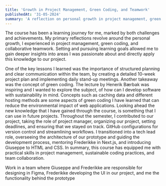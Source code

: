 ```yaml
---
title: 'Growth in Project Management, Green Coding, and Teamwork'
publishedAt: '31-05-2024'
summary: 'A reflection on personal growth in project management, green coding, and collaborative teamwork during the course.'
---
```

The course has been a learning journey for me, marked by both challenges and achievements. My primary reflections revolve around the personal growth, I experienced in project management, green coding, and collaborative teamwork. Setting and pursuing learning goals allowed me to gain deeper insights into areas I was passionate about and directly apply this knowledge to our project.

One of the key lessons I learned was the importance of structured planning and clear communication within the team, by creating a detailed 10-week project plan and implementing daily stand-up meetings. Another takeaway was the concept of green coding. The lecture by Henerik Bærbak was inspiring and I wanted to explore the subject, of how can I develop software with sustainability in mind. Concepts such as caching data and different hosting methods are some aspects of green coding I have learned that can reduce the environmental impact of web applications. Looking ahead the new knowledge that I have gained through the course, is something that I can use in future projects. Throughout the semester, I contributed to our project, taking the role of project manager, organizing our project, setting deadlines, and ensuring that we stayed on track. GitHub configurations for version control and streamlining workflows. I transitioned into a tech lead role, overseeing the architecture of our prototype and guiding the development process, mentoring Frederikke in Next.js, and introducing Giuseppe to HTML and CSS. In summary, this course has equipped me with practical skills in project management, sustainable coding practices, and team collaboration. 

Work in a team where Giuseppe and Frederikke are responsible for designing in Figma, Frederikke developing the UI in our project, and me the functionality behind the prototype



[Link to Figma]: https://www.figma.com/
